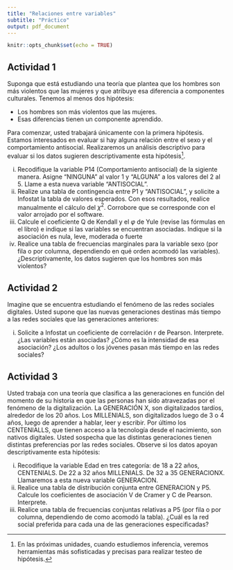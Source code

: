 ```yaml
---
title: "Relaciones entre variables"
subtitle: "Práctico"
output: pdf_document
---
```


```r
knitr::opts_chunk$set(echo = TRUE)
```

## Actividad 1

Suponga que está estudiando una teoría que plantea que los hombres son más violentos que las mujeres y que atribuye esa diferencia a componentes culturales. Tenemos al menos dos hipótesis:  

- Los hombres son más violentos que las mujeres.  
- Esas diferencias tienen un componente aprendido.   

Para comenzar, usted trabajará únicamente con la primera hipótesis. Estamos interesados en evaluar si hay alguna relación entre el sexo y el comportamiento antisocial. Realizaremos un análisis descriptivo para evaluar si los datos sugieren descriptivamente esta hipótesis[^1].    

[^1]: En las próximas unidades, cuando estudiemos inferencia, veremos herramientas más sofisticadas y precisas para realizar testeo de hipótesis.

  i) Recodifique la variable P14 (Comportamiento antisocial) de la sigiente manera. Asigne "NINGUNA" al valor 1 y "ALGUNA" a los valores del 2 al 5. Llame a esta nueva variable "ANTISOCIAL".  
  ii) Realize una tabla de contingencia entre P1 y "ANTISOCIAL", y solicite a Infostat la tabla de valores esperados. Con esos resultados, realice manualmente el cálculo del $\chi^2$. Corrobore que se corresponde con el valor arrojado por el software.  
  iii) Calcule el coeficiente Q de Kendall y el $\varphi$ de Yule (revise las fórmulas en el libro) e indique si las variables se encuentran asociadas. Indique si la asociación es nula, leve, moderada o fuerte  
  iv) Realice una tabla de frecuencias marginales para la variable sexo (por fila o por columna, dependiendo en qué orden acomodó las variables). ¿Descriptivamente, los datos sugieren que los hombres son más violentos?  
    

## Actividad 2

Imagine que se encuentra estudiando el fenómeno de las redes sociales digitales. Usted supone que las nuevas generaciones destinas más tiempo a las redes sociales que las generaciones anteriores:  

  i) Solicite a Infostat un coeficiente de correlación r de Pearson. Interprete. ¿Las variables están asociadas? ¿Cómo es la intensidad de esa asociación? ¿Los adultos o los jóvenes pasan más tiempo en las redes sociales?  
    
   
## Actividad 3

Usted trabaja con una teoría que clasifica a las generaciones en función del momento de su historia en que las personas han sido atravezadas por el fenómeno de la digitalización. La GENERACIÓN X, son digitalizados tardíos, alrededor de los 20 años. Los MILLENIALS, son digitalizados luego de 3 o 4 años, luego de aprender a hablar, leer y escribir. Por último los CENTENIALLS, que tienen acceso a la tecnología desde el nacimiento, son nativos digitales. Usted sospecha que las distintas generaciones tienen distintas preferencias por las redes sociales. Observe si los datos apoyan descriptivamente esta hipótesis:  

  i)  Recodifique la variable Edad en tres categoría: de 18 a 22 años, CENTENIALS. De 22 a 32 años MILLENIALS. De 32 a 35 GENERACIONX. Llamaremos a esta nueva variable GENERACION.  
  ii) Realice una tabla de distribución conjunta entre GENERACION y P5. Calcule los coeficientes de asociación V de Cramer y C de Pearson. Interprete.  
  iii) Realice una tabla de frecuencias conjuntas relativas a P5 (por fila o por columna, dependiendo de como acomodó la tabla). ¿Cuál es la red social preferida para cada una de las generaciones especificadas?  
